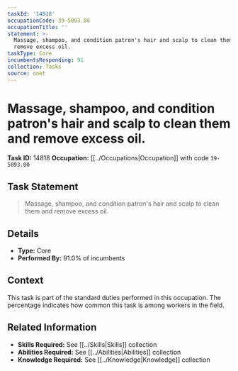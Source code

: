 ```yaml
---
taskId: '14818'
occupationCode: 39-5093.00
occupationTitle: ''
statement: >-
  Massage, shampoo, and condition patron's hair and scalp to clean them and
  remove excess oil.
taskType: Core
incumbentsResponding: 91
collection: Tasks
source: onet
---
```

# Massage, shampoo, and condition patron's hair and scalp to clean them and remove excess oil.

**Task ID:** 14818
**Occupation:** [[../Occupations|Occupation]] with code `39-5093.00`

## Task Statement

> Massage, shampoo, and condition patron's hair and scalp to clean them and remove excess oil.

## Details

- **Type:** Core
- **Performed By:** 91.0% of incumbents

## Context

This task is part of the standard duties performed in this occupation. The percentage indicates how common this task is among workers in the field.

## Related Information

- **Skills Required:** See [[../Skills|Skills]] collection
- **Abilities Required:** See [[../Abilities|Abilities]] collection
- **Knowledge Required:** See [[../Knowledge|Knowledge]] collection
